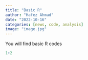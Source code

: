 ```yaml
---
title: "Basic R"
author: "Hafez Ahmad"
date: "2022-10-16"
categories: [news, code, analysis]
image: "image.jpg"
---
```


You will find basic R codes

```r
1+2
```
